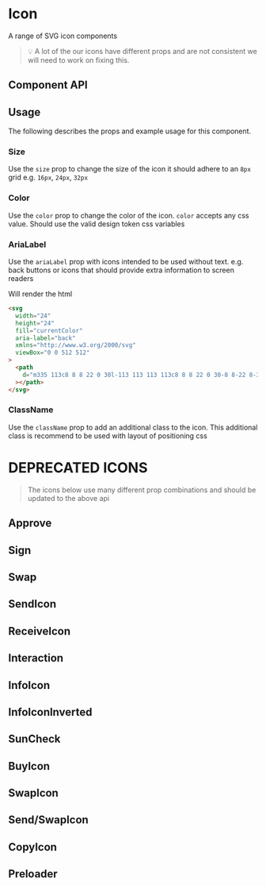 

# Icon

A range of SVG icon components

> 💡 A lot of the our icons have different props and are not consistent we will need to work on fixing this.

## Component API

<ArgsTable of={IconCaretLeft} />

## Usage

The following describes the props and example usage for this component.

### Size

Use the `size` prop to change the size of the icon it should adhere to an `8px` grid e.g. `16px`, `24px`, `32px`

<Canvas>
  <Story id="ui-components-ui-icon-icon-stories-js--size" />
</Canvas>

### Color

Use the `color` prop to change the color of the icon. `color` accepts any css value. Should use the valid design token css variables

<Canvas>
  <Story id="ui-components-ui-icon-icon-stories-js--color" />
</Canvas>

### AriaLabel

Use the `ariaLabel` prop with icons intended to be used without text. e.g. back buttons or icons that should provide extra information to screen readers

<Canvas>
  <Story id="ui-components-ui-icon-icon-stories-js--aria-label" />
</Canvas>

Will render the html

```html
<svg
  width="24"
  height="24"
  fill="currentColor"
  aria-label="back"
  xmlns="http://www.w3.org/2000/svg"
  viewBox="0 0 512 512"
>
  <path
    d="m335 113c8 8 8 22 0 30l-113 113 113 113c8 8 8 22 0 30-8 8-22 8-30 0l-128-128c-8-8-8-22 0-30l128-128c8-8 22-8 30 0z"
  ></path>
</svg>
```

### ClassName

Use the `className` prop to add an additional class to the icon. This additional class is recommend to be used with layout of positioning css

# DEPRECATED ICONS

> The icons below use many different prop combinations and should be updated to the above api

## Approve

<Canvas>
  <Story id="ui-components-ui-icon-icon-stories-js--approve-story" />
</Canvas>

<ArgsTable of={Approve} />

## Sign

<Canvas>
  <Story id="ui-components-ui-icon-icon-stories-js--sign-story" />
</Canvas>

<ArgsTable of={Sign} />

## Swap

<Canvas>
  <Story id="ui-components-ui-icon-icon-stories-js--swap-story" />
</Canvas>

<ArgsTable of={Swap} />

## SendIcon

<Canvas>
  <Story id="ui-components-ui-icon-icon-stories-js--send-icon-story" />
</Canvas>

<ArgsTable of={SendIcon} />

## ReceiveIcon

<Canvas>
  <Story id="ui-components-ui-icon-icon-stories-js--receive-icon-story" />
</Canvas>

<ArgsTable of={ReceiveIcon} />

## Interaction

<Canvas>
  <Story id="ui-components-ui-icon-icon-stories-js--interaction-story" />
</Canvas>

<ArgsTable of={Interaction} />

## InfoIcon

<Canvas>
  <Story id="ui-components-ui-icon-icon-stories-js--info-icon-story" />
</Canvas>

<ArgsTable of={InfoIcon} />

## InfoIconInverted

<Canvas>
  <Story id="ui-components-ui-icon-icon-stories-js--info-icon-inverted-story" />
</Canvas>

<ArgsTable of={InfoIconInverted} />

## SunCheck

<Canvas>
  <Story id="ui-components-ui-icon-icon-stories-js--sun-check-story" />
</Canvas>

<ArgsTable of={SunCheck} />

## BuyIcon

<Canvas>
  <Story id="ui-components-ui-icon-icon-stories-js--buy-icon-story" />
</Canvas>

<ArgsTable of={BuyIcon} />

## SwapIcon

<Canvas>
  <Story id="ui-components-ui-icon-icon-stories-js--swap-icon-story" />
</Canvas>

<ArgsTable of={SwapIcon} />

## Send/SwapIcon

<Canvas>
  <Story id="ui-components-ui-icon-icon-stories-js--send-swap-icon-story" />
</Canvas>

<ArgsTable of={SwapIconComponent} />

## CopyIcon

<Canvas>
  <Story id="ui-components-ui-icon-icon-stories-js--copy-icon-story" />
</Canvas>

<ArgsTable of={CopyIcon} />

## Preloader

<Canvas>
  <Story id="ui-components-ui-icon-icon-stories-js--preloader-story" />
</Canvas>

<ArgsTable of={Preloader} />
